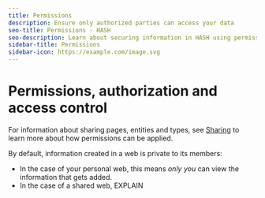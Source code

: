 ```yaml
---
title: Permissions
description: Ensure only authorized parties can access your data
seo-title: Permissions - HASH
seo-description: Learn about securing information in HASH using permissions, and ensure that only those with authorization can access your data
sidebar-title: Permissions
sidebar-icon: https://example.com/image.svg
---
```


# Permissions, authorization and access control

For information about sharing pages, entities and types, see [Sharing](https://hash.ai/guide/sharing) to learn more about how permissions can be applied.

By default, information created in a web is private to its members:

- In the case of your personal web, this means _only you_ can view the information that gets added.
- In the case of a shared web, EXPLAIN